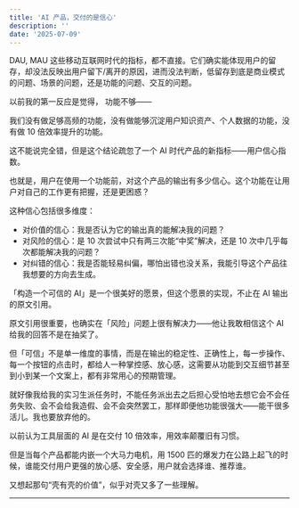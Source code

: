 ```yaml
---
title: 'AI 产品，交付的是信心'
description: ''
date: '2025-07-09'
---
```


DAU, MAU 这些移动互联网时代的指标，都不直接。它们确实能体现用户的留存，却没法反映出用户留下/离开的原因，进而没法判断，低留存到底是商业模式的问题、场景的问题，还是功能的问题、交互的问题。

以前我的第一反应是觉得， 功能不够——

我们没有做足够高频的功能，没有做能够沉淀用户知识资产、个人数据的功能，没有做 10 倍效率提升的功能。

这不能说完全错，但是这个结论疏忽了一个 AI 时代产品的新指标——用户信心指数。

也就是，用户在使用一个功能前，对这个产品的输出有多少信心。这个功能在让用户对自己的工作更有把握，还是更困惑？

这种信心包括很多维度：

- 对价值的信心：我是否认为它的输出真的能解决我的问题？
- 对风险的信心：是 10 次尝试中只有两三次能“中奖”解决，还是 10 次中几乎每次都能解决我的问题？
- 对纠错的信心：我是否能轻易纠偏，哪怕出错也没关系，我能引导这个产品往我想要的方向去生成。

「构造一个可信的 AI」是一个很美好的愿景，但这个愿景的实现，不止在 AI 输出的原文引用。

原文引用很重要，也确实在「风险」问题上很有解决力——他让我敢相信这个 AI 给我的回答不是在抽奖了。

但「可信」不是单一维度的事情，而是在输出的稳定性、正确性上，每一步操作、每一个按钮的点击时，都给人一种掌控感、放心感，这需要从功能到交互细节甚至到小到某一个文案上，都有非常用心的预期管理。

就好像我给我的实习生派任务时，不能任务派出去之后担心受怕地去想它会不会任务失败、会不会给我造假、会不会突然罢工，那样即便他功能很强大——能干很多活儿。我也要放弃他的。

以前认为工具层面的 AI 是在交付 10 倍效率，用效率颠覆旧有习惯。

但是当每个产品都能内嵌一个大马力电机，用 1500 匹的爆发力在公路上起飞的时候，谁能交付用户更强的放心感、安全感，用户就会选择谁、推荐谁。

又想起那句“壳有壳的价值”，似乎对壳又多了一些理解。

---
